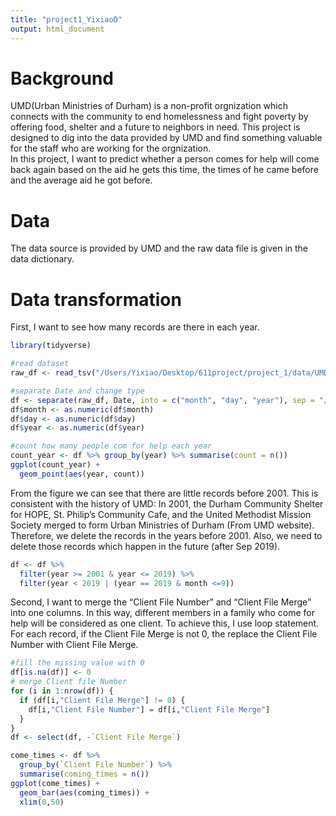 ```yaml
---
title: "project1_YixiaoD"
output: html_document
---
```

# Background
UMD(Urban Ministries of Durham) is a non-profit orgnization which connects with the community to end homelessness and fight poverty by offering food, shelter and a future to neighbors in need. This project is designed to dig into the data provided by UMD and find something valuable for the staff who are working for the orgnization.  
In this project, I want to predict whether a person comes for help will come back again based on the aid he gets this time, the times of he came before and the average aid he got before. 

# Data
The data source is provided by UMD and the raw data file is given in the data dictionary.

# Data transformation
First, I want to see how many records are there in each year.
```r
library(tidyverse)

#read dataset
raw_df <- read_tsv("/Users/Yixiao/Desktop/611project/project_1/data/UMD_Services_Provided_20190719.tsv")
```
```r
#separate Date and change type
df <- separate(raw_df, Date, into = c("month", "day", "year"), sep = "/")
df$month <- as.numeric(df$month)
df$day <- as.numeric(df$day)
df$year <- as.numeric(df$year)

#count how many people com for help each year
count_year <- df %>% group_by(year) %>% summarise(count = n())
ggplot(count_year) +
  geom_point(aes(year, count))
```

From the figure we can see that there are little records before 2001. This is consistent with the history of UMD: In 2001, the Durham Community Shelter for HOPE, St. Philip’s Community Cafe, and the United Methodist Mission Society merged to form Urban Ministries of Durham (From UMD website). 
Therefore, we delete the records in the years before 2001. Also, we need to delete those records which happen in the future (after Sep 2019).
```r
df <- df %>%
  filter(year >= 2001 & year <= 2019) %>%
  filter(year < 2019 | (year == 2019 & month <=9))
```

Second, I want to merge the "Client File Number" and "Client File Merge" into one columns. In this way, different members in a family who come for help will be considered as one client. To achieve this, I use loop statement. For each record, if the Client File Merge is not 0, the replace the Client File Number with Client File Merge.
```r
#fill the missing value with 0
df[is.na(df)] <- 0
# merge Client file Number
for (i in 1:nrow(df)) {
  if (df[i,"Client File Merge"] != 0) {
    df[i,"Client File Number"] = df[i,"Client File Merge"]
  }
}
df <- select(df, -`Client File Merge`)
```


```r
come_times <- df %>%
  group_by(`Client File Number`) %>%
  summarise(coming_times = n())
ggplot(come_times) +
  geom_bar(aes(coming_times)) + 
  xlim(0,50)
```







